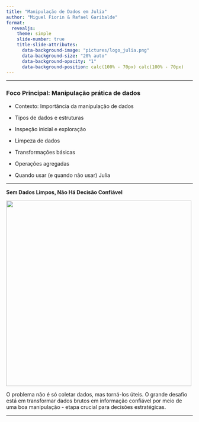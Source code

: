 ```yaml
---
title: "Manipulação de Dados em Julia"
author: "Miguel Fiorin & Rafael Garibalde"
format:
  revealjs:
    theme: simple
    slide-number: true
    title-slide-attributes:
      data-background-image: "pictures/logo_julia.png"
      data-background-size: "20% auto"
      data-background-opacity: "1"
      data-background-position: calc(100% - 70px) calc(100% - 70px)
---
```


------------------------------------------------------------------------

### **Foco Principal:** Manipulação prática de dados

-   Contexto: Importância da manipulação de dados

-   Tipos de dados e estruturas

-   Inspeção inicial e exploração

-   Limpeza de dados

-   Transformações básicas

-   Operações agregadas

-   Quando usar (e quando não usar) Julia

------------------------------------------------------------------------

**Sem Dados Limpos, Não Há Decisão Confiável**

![](pictures/noticia1.png){width="500"}

O problema não é só coletar dados, mas torná-los úteis. O grande desafio está em transformar dados brutos em informação confiável por meio de uma boa manipulação - etapa crucial para decisões estratégicas.

------------------------------------------------------------------------
